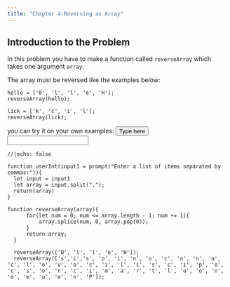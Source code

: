 ```yaml
---
title: "Chapter 4:Reversing an Array"
---
```


## Introduction to the Problem
In this problem you have to make a function called `reverseArray` which takes one argument `array`.

The array must be reversed like the examples below:
```ojs
hello = ['0', 'l', 'l', 'e', 'H'];
reverseArray(hello);

lick = ['k', 'c', 'i', 'l'];
reverseArray(lick);
```

you can try it on your own examples:
<button onclick = "userInt()">Type here</button>
<input type="text" id="txtArray"> </input>

```ojs
//|echo: false

function userInt(input1 = prompt("Enter a list of items separated by commas:")){
  let input = input1
  let array = input.split(",");
  return(array)
}

```

```ojs
function reverseArray(array){
      for(let num = 0; num <= array.length - 1; num += 1){
          array.splice(num, 0, array.pop(0));
      }
      return array;
  }
```

``` ojs
  reverseArray(['0', 'l', 'l', 'e', 'H']);
  reverseArray(['s','i','s', 'o', 'i', 'n', 'o', 'c', 'o', 'n', 'a', 'c', 'l', 'o', 'v', 'o', 'c', 'i', 'l', 'i', 's', 'c', 'i', 'p', 'o', 'c', 's', 'o', 'r', 'c', 'i', 'm', 'a', 'r', 't', 'l', 'u', 'o', 'n', 'o', 'm', 'u', 'e', 'n', 'P']);
```